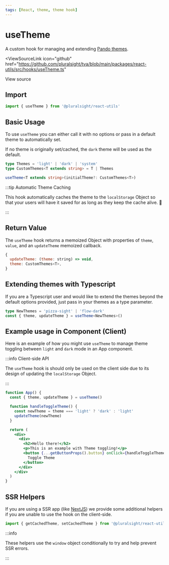 ```yaml
---
tags: [React, theme, theme hook]
---
```



# useTheme

A custom hook for managing and extending [Pando themes](../tokens/colors.mdx#themes).

<ViewSourceLink
  icon="github"
  href="https://github.com/pluralsight/tva/blob/main/packages/react-utils/src/hooks/useTheme.ts"
>
  View source
</ViewSourceLink>

## Import

```javascript
import { useTheme } from '@pluralsight/react-utils'
```

## Basic Usage

To use `useTheme` you can either call it with no options or pass in a default theme to automatically set.

If no theme is originally set/cached, the `dark` theme will be used as the default.

```typescript
type Themes = 'light' | 'dark' | 'system'
type CustomThemes<T extends string> = T | Themes

useTheme<T extends string>(initialTheme?: CustomThemes<T>)
```

:::tip Automatic Theme Caching

This hook automatically caches the theme to the `localStorage` Object so that your users will have it saved for as long as they keep the cache alive. :tada:

:::

## Return Value

The `useTheme` hook returns a memoized Object with properties of `theme`, `value`, and an `updateTheme` memoized callback.

```jsx title="useTheme return value"
{
  updateTheme: (theme: string) => void,
  theme: CustomThemes<T>,
}
```

## Extending themes with Typescript

If you are a Typescript user and would like to extend the themes beyond the default options provided, just pass in your themes as a type parameter.

```typescript
type NewThemes = 'pizza-sight' | 'flow-dark'
const { theme, updateTheme } = useTheme<NewThemes>()
```

## Example usage in Component (Client)

Here is an example of how you might use `useTheme` to manage theme toggling between `light` and `dark` mode in an App component.

:::info Client-side API

The `useTheme` hook is should only be used on the client side due to its design
of updating the `localStorage` Object.

:::

```jsx showLineNumbers {2}
function App() {
  const { theme, updateTheme } = useTheme()

  function handleToggleTheme() {
    const newTheme = theme === 'light' ? 'dark' : 'light'
    updateTheme(newTheme)
  }

  return (
    <div>
      <div>
        <h2>Hello there!</h2>
        <p>This is an example with Theme toggling!</p>
        <button {...getButtonProps().button} onClick={handleToggleTheme}>
          Toggle Theme
        </button>
      </div>
    </div>
  )
}
```

## SSR Helpers

If you are using a SSR app (like [NextJS](https://nextjs.org/)) we provide some
additional helpers if you are unable to use the hook on the client-side.

```javascript
import { getCachedTheme, setCachedTheme } from '@pluralsight/react-utils'
```

:::info

These helpers use the `window` object conditionally to try and help prevent
SSR errors.

:::
